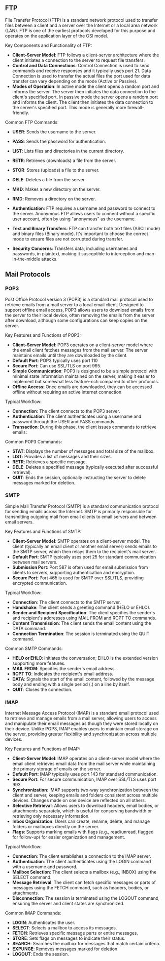 
## FTP

File Transfer Protocol (FTP) is a standard network protocol used to transfer files between a client and a server over the Internet or a local area network (LAN). FTP is one of the earliest protocols developed for this purpose and operates on the application layer of the OSI model.

Key Components and Functionality of FTP:

- **Client-Server Model**: FTP follows a client-server architecture where the client initiates a connection to the server to request file transfers.
- **Control and Data Connections**: Control Connection is used to send commands and receive responses and it typically uses port 21. Data Connection is used to transfer the actual files the port used for data transfer can vary depending on the mode (Active or Passive).
- **Modes of Operation**: In active mode the client opens a random port and informs the server. The server then initiates the data connection to the client's specified port. In passive mode the server opens a random port and informs the client. The client then initiates the data connection to the server's specified port. This mode is generally more firewall-friendly.

Common FTP Commands:

- **USER**: Sends the username to the server.
- **PASS**: Sends the password for authentication.
- **LIST**: Lists files and directories in the current directory.
- **RETR**: Retrieves (downloads) a file from the server.
- **STOR**: Stores (uploads) a file to the server.
- **DELE**: Deletes a file from the server.
- **MKD**: Makes a new directory on the server.
- **RMD**: Removes a directory on the server.

- **Authentication**: FTP requires a username and password to connect to the server. Anonymous FTP allows users to connect without a specific user account, often by using "anonymous" as the username.
- **Text and Binary Transfers**: FTP can transfer both text files (ASCII mode) and binary files (Binary mode). It's important to choose the correct mode to ensure files are not corrupted during transfer.
- **Security Concerns**: Transfers data, including usernames and passwords, in plaintext, making it susceptible to interception and man-in-the-middle attacks.

## Mail Protocols

### POP3

Post Office Protocol version 3 (POP3) is a standard mail protocol used to retrieve emails from a mail server to a local email client. Designed to support offline email access, POP3 allows users to download emails from the server to their local device, often removing the emails from the server after download, although some configurations can keep copies on the server.

Key Features and Functions of POP3:

- **Client-Server Model**: POP3 operates on a client-server model where the email client fetches messages from the mail server. The server maintains emails until they are downloaded by the client.
- **Default Port**: POP3 typically uses port 110
- **Secure Port**: Can use SSL/TLS on port 995.
- **Simple Communication**: POP3 is designed to be a simple protocol with minimal state information maintained on the server, making it easier to implement but somewhat less feature-rich compared to other protocols.
- **Offline Access**: Once emails are downloaded, they can be accessed offline without requiring an active internet connection.

Typical Workflow:

- **Connection**: The client connects to the POP3 server.
- **Authentication**: The client authenticates using a username and password through the USER and PASS commands.
- **Transaction**: During this phase, the client issues commands to retrieve emails:

Common POP3 Commands:

- **STAT**: Displays the number of messages and total size of the mailbox.
- **LIST**: Provides a list of messages and their sizes.
- **RETR**: Retrieves a specific message.
- **DELE**: Deletes a specified message (typically executed after successful retrieval).
- **QUIT**: Ends the session, optionally instructing the server to delete messages marked for deletion.

### SMTP

Simple Mail Transfer Protocol (SMTP) is a standard communication protocol for sending emails across the Internet. SMTP is primarily responsible for transmitting outgoing mail from email clients to email servers and between email servers.

Key Features and Functions of SMTP:

- **Client-Server Model**: SMTP operates on a client-server model. The client (typically an email client or another email server) sends emails to the SMTP server, which then relays them to the recipient's mail server.
- **Default Port**: SMTP typically uses port 25 for standard communication between mail servers.
- **Submission Port**: Port 587 is often used for email submission from clients to servers, supporting authentication and encryption.
- **Secure Port**: Port 465 is used for SMTP over SSL/TLS, providing encrypted communication.

Typical Workflow:

- **Connection**: The client connects to the SMTP server.
- **Handshake**: The client sends a greeting command (HELO or EHLO).
- **Sender and Recipient Specification**: The client specifies the sender's and recipient's addresses using MAIL FROM and RCPT TO commands.
- **Content Transmission**: The client sends the email content using the DATA command.
- **Connection Termination**: The session is terminated using the QUIT command.

Common SMTP Commands:

- **HELO or EHLO**: Initiates the conversation; EHLO is the extended version supporting more features.
- **MAIL FROM**: Specifies the sender's email address.
- **RCPT TO**: Indicates the recipient's email address.
- **DATA**: Signals the start of the email content, followed by the message body and ending with a single period (.) on a line by itself.
- **QUIT**: Closes the connection.

### IMAP

Internet Message Access Protocol (IMAP) is a standard email protocol used to retrieve and manage emails from a mail server, allowing users to access and manipulate their email messages as though they were stored locally on their device. Unlike POP3, IMAP enables users to maintain email storage on the server, providing greater flexibility and synchronization across multiple devices.

Key Features and Functions of IMAP:

- **Client-Server Model**: IMAP operates on a client-server model where the email client retrieves email data from the mail server while maintaining the primary storage of emails on the server.
- **Default Port**: IMAP typically uses port 143 for standard communication.
- **Secure Port**: For secure communication, IMAP over SSL/TLS uses port 993.
- **Synchronization**: IMAP supports two-way synchronization between the client and server, keeping emails and folders consistent across multiple devices. Changes made on one device are reflected on all others.
- **Selective Retrieval**: Allows users to download headers, email bodies, or attachments separately, which is useful for conserving bandwidth or retrieving only necessary information.
- **Inbox Organization**: Users can create, rename, delete, and manage folders or mailboxes directly on the server.
- **Flags**: Supports marking emails with flags (e.g., read/unread, flagged for follow-up) for easier organization and management.

Typical Workflow:

- **Connection**: The client establishes a connection to the IMAP server.
- **Authentication**: The client authenticates using the LOGIN command with a username and password.
- **Mailbox Selection**: The client selects a mailbox (e.g., INBOX) using the SELECT command.
- **Message Retrieval**: The client can fetch specific messages or parts of messages using the FETCH command, such as headers, bodies, or attachments.
- **Disconnection**: The session is terminated using the LOGOUT command, ensuring the server and client states are synchronized.

Common IMAP Commands:

- **LOGIN**: Authenticates the user.
- **SELECT**: Selects a mailbox to access its messages.
- **FETCH**: Retrieves specific message parts or entire messages.
- **STORE**: Sets flags on messages to indicate their status.
- **SEARCH**: Searches the mailbox for messages that match certain criteria.
- **EXPUNGE**: Removes messages marked for deletion.
- **LOGOUT**: Ends the session.
